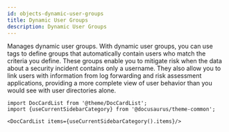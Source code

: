 ```yaml
---
id: objects-dynamic-user-groups
title: Dynamic User Groups
description: Dynamic User Groups
---
```




Manages dynamic user groups. With dynamic user groups, you can use tags to define groups that automatically contain
users who match the criteria you define. These groups enable you to mitigate risk when the data about a security incident
contains only a username. They also allow you to link users with information from log forwarding and risk assessment
applications, providing a more complete view of user behavior than you would see with user directories alone.




```mdx-code-block
import DocCardList from '@theme/DocCardList';
import {useCurrentSidebarCategory} from '@docusaurus/theme-common';

<DocCardList items={useCurrentSidebarCategory().items}/>
```
      
